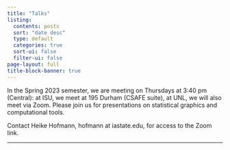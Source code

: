 ```yaml
---
title: "Talks"
listing:
  contents: posts
  sort: "date desc"
  type: default
  categories: true
  sort-ui: false
  filter-ui: false
page-layout: full
title-block-banner: true
---
```

In the Spring 2023 semester, we are meeting on Thursdays at 3:40 pm (Central):
at ISU, we meet at 195 Durham (CSAFE suite), at UNL,  we will also meet via Zoom. Please join us for presentations on statistical graphics and computational tools. 

Contact Heike Hofmann, hofmann at iastate.edu, for access to the Zoom link.

<hr> 

